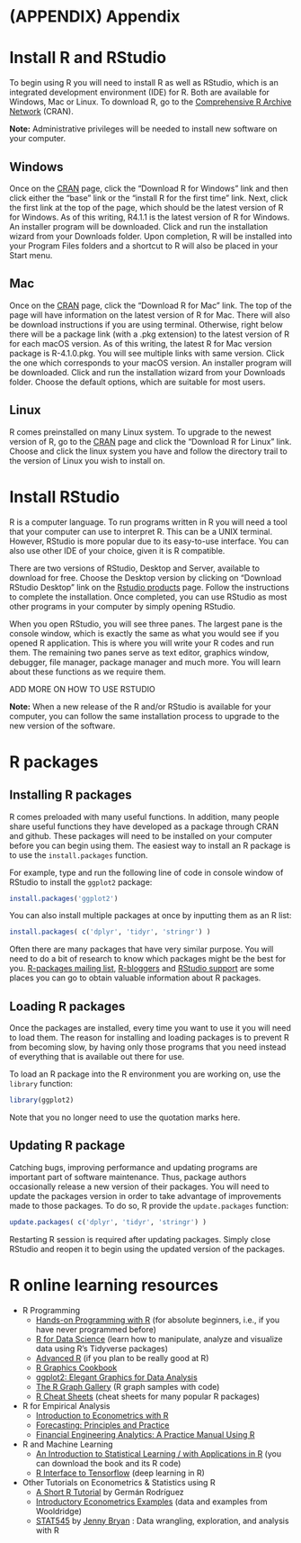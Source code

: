 # (APPENDIX) Appendix {-}

# Install R and RStudio {#starting}

To begin using R you will need to install R as well as RStudio, which is an integrated development environment (IDE) for R. Both are available for Windows, Mac or Linux. To download R, go to the [Comprehensive R Archive Network](https://cran.r-project.org/) (CRAN).

__Note:__ Administrative privileges will be needed to install new software on your computer. 

## Windows  
Once on the [CRAN](https://cran.r-project.org/) page, click the "Download R for Windows" link and then click either the "base" link or the "install R for the first time" link. Next, click the first link at the top of the page, which should be the latest version of R for Windows. As of this writing, R4.1.1 is the latest version of R for Windows. An installer program will be downloaded. Click and run the installation wizard from your Downloads folder. Upon completion, R will be installed into your Program Files folders and a shortcut to R will also be placed in your Start menu. 

## Mac  
Once on the [CRAN](https://cran.r-project.org/) page, click the "Download R for Mac" link. The top of the page will have information on the latest version of R for Mac. There will also be download instructions if you are using terminal. Otherwise, right below there will be a package link (with a .pkg extension) to the latest version of R for each macOS version. As of this writing, the latest R for Mac version package is R-4.1.0.pkg. You will see multiple links with same version. Click the one which corresponds to your macOS version. An installer program will be downloaded. Click and run the installation wizard from your Downloads folder. Choose the default options, which are suitable for most users. 

## Linux 
R comes preinstalled on many Linux system. To upgrade to the newest version of R, go to the [CRAN](https://cran.r-project.org/) page and click the "Download R for Linux" link. Choose and click the linux system you have and follow the directory trail to the version of Linux you wish to install on. 

# Install RStudio

R is a computer language. To run programs written in R you will need a tool that your computer can use to interpret R. This can be a UNIX terminal. However, RStudio is more popular due to its easy-to-use interface. You can also use other IDE of your choice, given it is R compatible. 

There are two versions of RStudio, Desktop and Server, available to download for free. Choose the Desktop version by clicking on "Download RStudio Desktop" link on the [Rstudio products](https://www.rstudio.com/products/rstudio/) page. Follow the instructions to complete the installation. Once completed, you can use RStudio as most other programs in your computer by simply opening RStudio.

When you open RStudio, you will see three panes. The largest pane is the console window, which is exactly the same as what you would see if you opened R application. This is where you will write your R codes and run them. The remaining two panes serve as text editor, graphics window, debugger, file manager, package manager and much more. You will learn about these functions as we require them. 

ADD MORE ON HOW TO USE RSTUDIO

__Note:__ When a new release of the R and/or RStudio is available for your computer, you can follow the same installation process to upgrade to the new version of the software. 

<!-- # Run R and RStudio in the cloud -->

# R packages

## Installing R packages

R comes preloaded with many useful functions. In addition, many people share useful functions they have developed as a package through CRAN and github. These packages will need to be installed on your computer before you can begin using them. The easiest way to install an R package is to use the `install.packages` function.

For example, type and run the following line of code in console window of RStudio to install the `ggplot2` package:  
```r
install.packages('ggplot2')
```

You can also install multiple packages at once by inputting them as an R list:  
```r
install.packages( c('dplyr', 'tidyr', 'stringr') )
```

Often there are many packages that have very similar purpose. You will need to do a bit of research to know which packages might be the best for you. [R-packages mailing list](https://www.r-bloggers.com/), [R-bloggers](https://www.r-bloggers.com/) and [RStudio support](http://support.rstudio.com.) are some places you can go to obtain valuable information about R packages. 

## Loading R packages  
Once the packages are installed, every time you want to use it you will need to load them. The reason for installing and loading packages is to prevent R from becoming slow, by having only those programs that you need instead of everything that is available out there for use. 

To load an R package into the R environment you are working on, use the `library` function:
```r
library(ggplot2)
```
Note that you no longer need to use the quotation marks here. 

## Updating R package  
Catching bugs, improving performance and updating programs are important part of software maintenance. Thus, package authors occasionally release a new version of their packages. You will need to update the packages version in order to take advantage of improvements made to those packages. To do so, R provide the `update.packages` function:
```r
update.packages( c('dplyr', 'tidyr', 'stringr') )
```
Restarting R session is required after updating packages. Simply close RStudio and reopen it to begin using the updated version of the packages.  

# R online learning resources

* R Programming
    * [Hands-on Programming with R](https://rstudio-education.github.io/hopr/) (for absolute beginners, i.e., if you have never programmed before)
    * [R for Data Science](https://r4ds.had.co.nz/) (learn how to manipulate, analyze and visualize data using R’s Tidyverse packages)
    * [Advanced R](https://adv-r.hadley.nz/) (if you plan to be really good at R)
    * [R Graphics Cookbook](https://r-graphics.org/)
    * [ggplot2: Elegant Graphics for Data Analysis](https://ggplot2-book.org/)
    * [The R Graph Gallery](https://www.r-graph-gallery.com/) (R graph samples with code)
    * [R Cheat Sheets](https://www.rstudio.com/resources/cheatsheets/) (cheat sheets for many popular R packages)

    
* R for Empirical Analysis
    * [Introduction to Econometrics with R](https://www.econometrics-with-r.org/)
    * [Forecasting: Principles and Practice](https://otexts.com/fpp2/)
    * [Financial Engineering Analytics: A Practice Manual Using R](https://bookdown.org/wfoote01/faur/)

* R and Machine Learning
    * [An Introduction to Statistical Learning / with Applications in R](https://www.statlearning.com/) (you can download the book and its R code)
    * [R Interface to Tensorflow](https://tensorflow.rstudio.com/) (deep learning in R)
        
* Other Tutorials on Econometrics & Statistics using R
    * [A Short R Tutorial](https://data.princeton.edu/R) by Germán Rodríguez
    * [Introductory Econometrics Examples](https://justinmshea.github.io/wooldridge/articles/Introductory-Econometrics-Examples.html) (data and examples from Wooldridge)
    * [STAT545](https://stat545.com/) by [Jenny Bryan](https://jennybryan.org/) : Data wrangling, exploration, and analysis with R